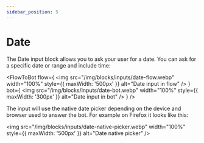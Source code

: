 ```yaml
---
sidebar_position: 5
---
```



# Date

The Date input block allows you to ask your user for a date. You can ask for a specific date or range and include time:

<FlowToBot
  flow={
    <img
      src="/img/blocks/inputs/date-flow.webp"
      width="100%"
      style={{ maxWidth: '500px' }}
      alt="Date input in flow"
    />
  }
  bot={
    <img
      src="/img/blocks/inputs/date-bot.webp"
      width="100%"
      style={{ maxWidth: '300px' }}
      alt="Date input in bot"
    />
  }
/>

The input will use the native date picker depending on the device and browser used to answer the bot. For example on Firefox it looks like this:

<img
  src="/img/blocks/inputs/date-native-picker.webp"
  width="100%"
  style={{ maxWidth: '500px' }}
  alt="Date native picker"
/>
